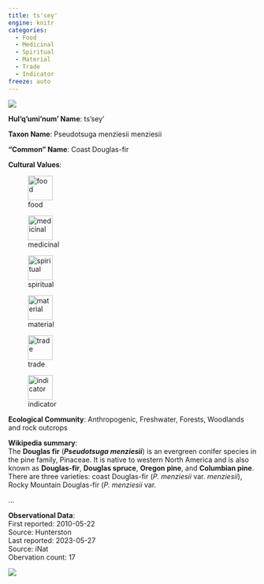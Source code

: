 ```yaml
---
title: ts'sey'
engine: knitr
categories:
  - Food
  - Medicinal
  - Spiritual
  - Material
  - Trade
  - Indicator
freeze: auto
---
```

![](https://static.inaturalist.org/photos/641410/medium.jpg){fig-alt="ts'sey' - Coast Douglas-fir"}

**Hul'q'umi'num' Name**: ts'sey'



**Taxon Name**: Pseudotsuga menziesii menziesii

**"Common" Name**: Coast Douglas-fir

**Cultural Values**:  

::: {layout-nrow=1 style="width:60%"}
![food](/files/food.svg){width=50px}

![medicinal](/files/medicinal.svg){width=50px}

![spiritual](/files/spiritual.svg){width=50px}

![material](/files/material.svg){width=50px}

![trade](/files/trade.svg){width=50px}

![indicator](/files/indicator.svg){width=50px}
:::

**Ecological Community**: Anthropogenic, Freshwater, Forests, Woodlands and rock outcrops

**Wikipedia summary**:  
The <b>Douglas fir</b> (<i><b>Pseudotsuga menziesii</b></i>) is an evergreen conifer species in the pine family, Pinaceae. It is native to western North America and is also known as <b>Douglas-fir</b>, <b>Douglas spruce</b>, <b>Oregon pine</b>, and <b>Columbian pine</b>. There are three varieties: coast Douglas-fir (<i>P. menziesii</i> var. <i>menziesii</i>), Rocky Mountain Douglas-fir (<i>P. menziesii</i> var. <i></i></p>...

**Observational Data**:   
First reported: 2010-05-22  
Source: Hunterston  
Last reported: 2023-05-27  
Source: iNat  
Obervation count: 17

![](community_dist.png)
